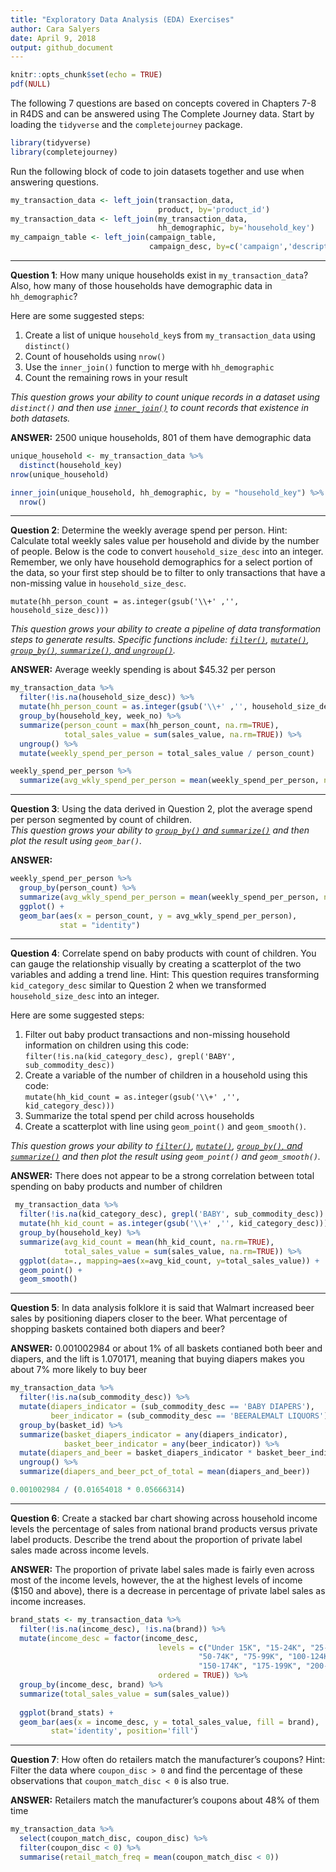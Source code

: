 ```yaml
---
title: "Exploratory Data Analysis (EDA) Exercises"
author: Cara Salyers
date: April 9, 2018
output: github_document
---
```


```r
knitr::opts_chunk$set(echo = TRUE) 
pdf(NULL)
```

The following 7 questions are based on concepts covered in Chapters 7-8 in R4DS 
and can be answered using The Complete Journey data. Start by loading the `tidyverse` 
and the `completejourney` package.

```r
library(tidyverse)
library(completejourney)
```

Run the following block of code to join datasets together and use when answering 
questions.

```r
my_transaction_data <- left_join(transaction_data, 
                                 product, by='product_id')
my_transaction_data <- left_join(my_transaction_data, 
                                 hh_demographic, by='household_key')
my_campaign_table <- left_join(campaign_table,
                               campaign_desc, by=c('campaign','description'))
```

---

**Question 1**: 
How many unique households exist in `my_transaction_data`? Also, how many of those 
households have demographic data in `hh_demographic`?

Here are some suggested steps: 

 1. Create a list of unique `household_key`s from `my_transaction_data` using `distinct()`
 2. Count of households using `nrow()`
 3. Use the `inner_join()` function to merge with `hh_demographic` 
 4. Count the remaining rows in your result
 
*This question grows your ability to count unique records in a dataset using `distinct()` and then use [`inner_join()`](http://r4ds.had.co.nz/relational-data.html#inner-join) to count records that existence in both datasets.*

**ANSWER:**
2500 unique households, 801 of them have demographic data
```r
unique_household <- my_transaction_data %>% 
  distinct(household_key)
nrow(unique_household) 

inner_join(unique_household, hh_demographic, by = "household_key") %>% 
  nrow()
```

---

**Question 2**: 
Determine the weekly average spend per person. Hint: Calculate total weekly sales 
value per household and divide by the number of people. Below is the code to convert 
`household_size_desc` into an integer. Remember, we only have household demographics 
for a select portion of the data, so your first step should be to filter to only 
transactions that have a non-missing value in `household_size_desc`. 

`mutate(hh_person_count = as.integer(gsub('\\+' ,'', household_size_desc)))`

*This question grows your ability to create a pipeline of data transformation steps to generate results. Specific functions include: [`filter()`](http://r4ds.had.co.nz/transform.html#filter-rows-with-filter), [`mutate()`](http://r4ds.had.co.nz/transform.html#add-new-variables-with-mutate), [`group_by()`, `summarize()`, and `ungroup()`](http://r4ds.had.co.nz/transform.html#grouped-summaries-with-summarise).*

**ANSWER:**
Average weekly spending is about $45.32 per person
```r
my_transaction_data %>% 
  filter(!is.na(household_size_desc)) %>% 
  mutate(hh_person_count = as.integer(gsub('\\+' ,'', household_size_desc))) %>% 
  group_by(household_key, week_no) %>% 
  summarize(person_count = max(hh_person_count, na.rm=TRUE), 
            total_sales_value = sum(sales_value, na.rm=TRUE)) %>%
  ungroup() %>% 
  mutate(weekly_spend_per_person = total_sales_value / person_count)

weekly_spend_per_person %>%
  summarize(avg_wkly_spend_per_person = mean(weekly_spend_per_person, na.rm=TRUE))

```

---

**Question 3**:
Using the data derived in Question 2, plot the average spend per person segmented 
by count of children.  
*This question grows your ability to [`group_by()` and `summarize()`](http://r4ds.had.co.nz/transform.html#grouped-summaries-with-summarise) and then plot the result using `geom_bar()`.*

**ANSWER:**
```r
weekly_spend_per_person %>% 
  group_by(person_count) %>%
  summarize(avg_wkly_spend_per_person = mean(weekly_spend_per_person, na.rm=TRUE)) %>% 
  ggplot() +
  geom_bar(aes(x = person_count, y = avg_wkly_spend_per_person),
           stat = "identity")
```

---

**Question 4**: 
Correlate spend on baby products with count of children. You can gauge the relationship 
visually by creating a scatterplot of the two variables and adding a trend line. 
Hint: This question requires transforming `kid_category_desc` similar to 
Question 2 when we transformed `household_size_desc` into an integer. 

Here are some suggested steps: 

  1. Filter out baby product transactions and non-missing household information on 
  children using this code: `filter(!is.na(kid_category_desc), grepl('BABY', sub_commodity_desc))`
  2. Create a variable of the number of children in a household using this code:  
  `mutate(hh_kid_count = as.integer(gsub('\\+' ,'', kid_category_desc)))`
  3. Summarize the total spend per child across households
  4. Create a scatterplot with line using `geom_point()` and `geom_smooth()`.
  
*This question grows your ability to [`filter()`](http://r4ds.had.co.nz/transform.html#filter-rows-with-filter), [`mutate()`](http://r4ds.had.co.nz/transform.html#add-new-variables-with-mutate), [`group_by()`, and `summarize()`](http://r4ds.had.co.nz/transform.html#grouped-summaries-with-summarise) and then plot the result using `geom_point()` and `geom_smooth()`.*

**ANSWER:**
There does not appear to be a strong correlation between total spending on baby 
products and number of children
```r
 my_transaction_data %>%
  filter(!is.na(kid_category_desc), grepl('BABY', sub_commodity_desc)) %>%
  mutate(hh_kid_count = as.integer(gsub('\\+' ,'', kid_category_desc))) %>%
  group_by(household_key) %>%
  summarize(avg_kid_count = mean(hh_kid_count, na.rm=TRUE), 
            total_sales_value = sum(sales_value, na.rm=TRUE)) %>% 
  ggplot(data=., mapping=aes(x=avg_kid_count, y=total_sales_value)) + 
  geom_point() + 
  geom_smooth()
```

---

**Question 5**: 
In data analysis folklore it is said that Walmart increased beer sales by positioning 
diapers closer to the beer. What percentage of shopping baskets contained both 
diapers and beer?

**ANSWER:**
0.001002984 or about 1% of all baskets contianed both beer and diapers, and the lift
is 1.070171, meaning that buying diapers makes you about 7% more likely to buy beer
```r
my_transaction_data %>% 
  filter(!is.na(sub_commodity_desc)) %>%
  mutate(diapers_indicator = (sub_commodity_desc == 'BABY DIAPERS'), 
         beer_indicator = (sub_commodity_desc == 'BEERALEMALT LIQUORS')) %>%
  group_by(basket_id) %>%
  summarize(basket_diapers_indicator = any(diapers_indicator), 
            basket_beer_indicator = any(beer_indicator)) %>%
  mutate(diapers_and_beer = basket_diapers_indicator * basket_beer_indicator) %>%
  ungroup() %>%
  summarize(diapers_and_beer_pct_of_total = mean(diapers_and_beer))
```

```r
0.001002984 / (0.01654018 * 0.05666314)
```

---

**Question 6**:
Create a stacked bar chart showing across household income levels the percentage 
of sales from national brand products versus private label products. Describe the 
trend about the proportion of private label sales made across income levels.

**ANSWER:**
The proportion of private label sales made is fairly even across most of the income
levels, however, the at the highest levels of income ($150 and above), there is a 
decrease in percentage of private label sales as income increases.
```r
brand_stats <- my_transaction_data %>% 
  filter(!is.na(income_desc), !is.na(brand)) %>% 
  mutate(income_desc = factor(income_desc, 
                                 levels = c("Under 15K", "15-24K", "25-34K", "35-49K", 
                                          "50-74K", "75-99K", "100-124K", "125-149K", 
                                          "150-174K", "175-199K", "200-249K", "250K+"), 
                                 ordered = TRUE)) %>%
  group_by(income_desc, brand) %>% 
  summarize(total_sales_value = sum(sales_value))
  
  ggplot(brand_stats) +
  geom_bar(aes(x = income_desc, y = total_sales_value, fill = brand), 
         stat='identity', position='fill')
```

---

**Question 7**: 
How often do retailers match the manufacturer's coupons? Hint: Filter the 
data where `coupon_disc > 0` and find the percentage of these observations that 
`coupon_match_disc < 0` is also true.

**ANSWER:**
Retailers match the manufacturer's coupons about 48% of them time
```r
my_transaction_data %>% 
  select(coupon_match_disc, coupon_disc) %>% 
  filter(coupon_disc < 0) %>% 
  summarise(retail_match_freq = mean(coupon_match_disc < 0))
```


